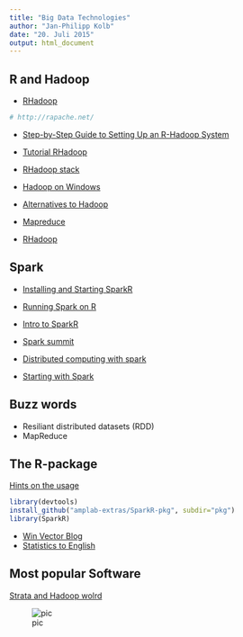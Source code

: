 ```yaml
---
title: "Big Data Technologies"
author: "Jan-Philipp Kolb"
date: "20. Juli 2015"
output: html_document
---
```


## R and Hadoop

- [RHadoop](https://github.com/RevolutionAnalytics/RHadoop/wiki)

```r
# http://rapache.net/
```

- [Step-by-Step Guide to Setting Up an R-Hadoop System](http://www.rdatamining.com/big-data/r-hadoop-setup-guide)

- [Tutorial RHadoop](http://hortonworks.com/hadoop-tutorial/using-rhadoop-to-predict-visitors-amount/)

- [RHadoop stack](http://www.r-bloggers.com/become-an-effective-data-hacker-with-the-r-hadoop-stack/)

- [Hadoop on Windows](https://wiki.apache.org/hadoop/Hadoop2OnWindows)

- [Alternatives to Hadoop](http://siliconangle.com/blog/2011/11/03/3-alternatives-to-apache-hadoop/)

- [Mapreduce](http://blog.revolutionanalytics.com/2011/09/mapreduce-hadoop-r.html)

- [RHadoop](http://www.r-bloggers.com/making-it-easy-to-use-rhadoop-on-hdinsight-hadoop-clusters/)

## Spark

- [Installing and Starting SparkR ](http://blog.danielemaasit.com/2015/07/26/installing-and-starting-sparkr-locally-on-windows-8-1-and-rstudio/)

- [Running Spark on R](http://www.infoq.com/news/2014/02/sparkr-announcement)

- [Intro to SparkR](http://de.slideshare.net/KienDang5/introduction-to-sparkr)

- [Spark summit](https://www.youtube.com/watch?v=mHF3UPqLOL8)

- [Distributed computing with spark](https://www.youtube.com/watch?list=PL87GtQd0bfJzt1mZZQSj7NCRLeFdh_How&t=86&v=-TiMNoj7Rrs)

- [Starting with Spark](http://strataconf.com/big-data-conference-ca-2015/public/content/apache-spark)

## Buzz words 

- Resiliant distributed datasets (RDD)
- MapReduce


## The R-package

[Hints on the usage](http://amplab-extras.github.io/SparkR-pkg/)

```r
library(devtools)
install_github("amplab-extras/SparkR-pkg", subdir="pkg")
library(SparkR)
```

- [Win Vector Blog](http://www.win-vector.com/blog/)
- [Statistics to English](http://www.r-bloggers.com/some-key-win-vector-serial-data-science-articles/)


## Most popular Software

[Strata and Hadoop wolrd](http://www.r-bloggers.com/the-2015-strata-hadoop-world-london/)

![pic](http://i1.wp.com/www.mango-solutions.com/wp/wp-content/uploads/2015/05/stratatech.png)